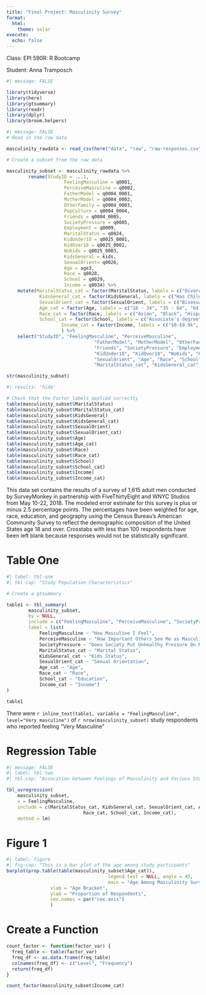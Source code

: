 ```yaml
---
title: "Final Project: Masculinity Survey"
format: 
  html:
    theme: solar
execute:
  echo: false
---
```

Class: EPI 590R: R Bootcamp

Student: Anna Tramposch

``` r
#| message: FALSE

library(tidyverse)
library(here)
library(gtsummary)
library(readr)
library(dplyr)
library(broom.helpers)
```

``` r
#| message: FALSE
# Read in the raw data

masculinity_rawdata <- read_csv(here("data", "raw", "raw-responses.csv"))
```

```r
# Create a subset from the raw data

masculinity_subset <- masculinity_rawdata %>%
		rename(StudyID = ...1,
					 FeelingMasculine = q0001,
					 PerceiveMasculine = q0002,
					 FatherModel = q0004_0001,
					 MotherModel = q0004_0002,
					 OtherFamily = q0004_0003,
					 PopCulture = q0004_0004,
					 Friends = q0004_0005,
					 SocietyPressure = q0005,
					 Employment = q0009,
					 MaritalStatus = q0024,
					 KidUnder18 = q0025_0001,
					 KidOver18 = q0025_0002,
					 NoKids = q0025_0003,
					 KidsGeneral = kids,
					 SexualOrient= q0026,
					 Age = age3,
					 Race = q0028,
					 School = q0029,
					 Income = q0034) %>%
	mutate(MaritalStatus_cat = factor(MaritalStatus, labels = c("Divorced", "Married", "Never married", "No answer", "Separated", "Widowed")),
        	KidsGeneral_cat = factor(KidsGeneral, labels = c("Has Children", "No Children")),
        	SexualOrient_cat = factor(SexualOrient, labels = c("Bisexual", "Gay", "No answer","Other", "Straight")),
        	Age_cat = factor(Age, labels = c("18 - 34", "35 - 64", "64 and up")),
        	Race_cat = factor(Race, labels = c("Asian", "Black", "Hispanic", "Other", "White")),
        	School_cat = factor(School, labels = c("Associate's degree", "College graudate", "Did not complete high school", "High school or G.E.D", "Post graduate degree", "Some college")),
					Income_cat = factor(Income, labels = c("$0-$9.9k", "$10k - $24.9k", "$100k - 124.9k", "$125k - $149.9k", "$150k - $174.9k", "$175k - $199.9k", "$200k plus", "$25k - $49.9k", "$50k - $74.9k", "$75k - $99.9k", "No answer"))
					) %>%
	select("StudyID", "FeelingMasculine", "PerceiveMasculine",
								"FatherModel", "MotherModel", "OtherFamily", "PopCulture",
								"Friends", "SocietyPressure", "Employment", "MaritalStatus", 
								"KidUnder18", "KidOver18", "NoKids", "KidsGeneral",
								"SexualOrient", "Age", "Race", "School", "Income", 
								"MaritalStatus_cat", "KidsGeneral_cat", "SexualOrient_cat", "Age_cat", "Race_cat", "School_cat", "Income_cat")

str(masculinity_subset)

```


``` r
#| results: 'hide'

# Check that the Factor labels applied correctly
table(masculinity_subset$MaritalStatus)
table(masculinity_subset$MaritalStatus_cat)
table(masculinity_subset$KidsGeneral)
table(masculinity_subset$KidsGeneral_cat)
table(masculinity_subset$SexualOrient)
table(masculinity_subset$SexualOrient_cat)
table(masculinity_subset$Age)
table(masculinity_subset$Age_cat)
table(masculinity_subset$Race)
table(masculinity_subset$Race_cat)
table(masculinity_subset$School)
table(masculinity_subset$School_cat)
table(masculinity_subset$Income)
table(masculinity_subset$Income_cat)
```

This data set contains the results of a survey of 1,615 adult men conducted by SurveyMonkey in partnership with FiveThirtyEight and WNYC Studios from May 10-22, 2018. The modeled error estimate for this survey is plus or minus 2.5 percentage points. The percentages have been weighted for age, race, education, and geography using the Census Bureau’s American Community Survey to reflect the demographic composition of the United States age 18 and over. Crosstabs with less than 100 respondents have been left blank because responses would not be statistically significant.

# Table One
``` r
#| label: tbl-one
#| tbl-cap: "Study Population Characteristics"

# Create a gtsummary

table1 <- tbl_summary(
		masculinity_subset,
		by = NULL,
		include = c("FeelingMasculine", "PerceiveMasculine", "SocietyPressure", "MaritalStatus_cat", "KidsGeneral_cat", "SexualOrient_cat", "Age_cat", "Race_cat", "School_cat", "Income_cat"),
		label = list(
			FeelingMasculine ~ "How Masculine I Feel",
			PerceiveMasculine ~ "How Important Others See Me as Masculine",
			SocietyPressure ~ "Does Society Put Unhealthy Pressure On Men",
			MaritalStatus_cat ~ "Marital Status",
			KidsGeneral_cat ~ "Kids Status",
			SexualOrient_cat ~ "Sexual Orientation",
			Age_cat ~ "Age",
			Race_cat ~ "Race",
			School_cat ~ "Education",
			Income_cat ~ "Income")
)

table1

```
There were `r inline_text(table1, variable = "FeelingMasculine", level="Very masculine")` of `r nrow(masculinity_subset)` study respondents who reported feeling "Very Masculine"


# Regression Table
``` r
#| message: FALSE
#| label: tbl-two
#| tbl-cap: "Assocation between Feelings of Masculinity and Various Study Characteristics"

tbl_uvregression(
	masculinity_subset,
	x = FeelingMasculine,
	include = c(MaritalStatus_cat, KidsGeneral_cat, SexualOrient_cat, Age_cat,
							Race_cat, School_cat, Income_cat),
	method = lm)

```


# Figure 1
``` r
#| label: figure
#| fig-cap: "This is a bar plot of the age among study particpants"
barplot(prop.table(table(masculinity_subset$Age_cat)),
									 legend.text = NULL, angle = 45,
									 main = "Age Among Masculinity Survey Respondents",
				xlab = "Age Bracket",
				ylab = "Proportion of Respondents",
				cex.names = par("cex.axis")
				)

```

# Create a Function
``` r
count_factor <- function(factor_var) {
  freq_table <- table(factor_var)
  freq_df <- as.data.frame(freq_table)
  colnames(freq_df) <- c("Level", "Frequency")
  return(freq_df)
}

count_factor(masculinity_subset$Income_cat)



```

